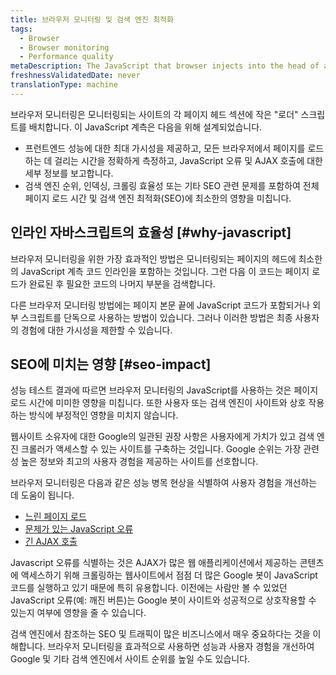 ```yaml
---
title: 브라우저 모니터링 및 검색 엔진 최적화
tags:
  - Browser
  - Browser monitoring
  - Performance quality
metaDescription: The JavaScript that browser injects into the head of a monitored page does not negatively affect SEO ranking.
freshnessValidatedDate: never
translationType: machine
---
```


브라우저 모니터링은 모니터링되는 사이트의 각 페이지 헤드 섹션에 작은 "로더" 스크립트를 배치합니다. 이 JavaScript 계측은 다음을 위해 설계되었습니다.

* 프런트엔드 성능에 대한 최대 가시성을 제공하고, 모든 브라우저에서 페이지를 로드하는 데 걸리는 시간을 정확하게 측정하고, JavaScript 오류 및 AJAX 호출에 대한 세부 정보를 보고합니다.
* 검색 엔진 순위, 인덱싱, 크롤링 효율성 또는 기타 SEO 관련 문제를 포함하여 전체 페이지 로드 시간 및 검색 엔진 최적화(SEO)에 최소한의 영향을 미칩니다.

## 인라인 자바스크립트의 효율성 [#why-javascript]

브라우저 모니터링을 위한 가장 효과적인 방법은 모니터링되는 페이지의 헤드에 최소한의 JavaScript 계측 코드 인라인을 포함하는 것입니다. 그런 다음 이 코드는 페이지 로드가 완료된 후 필요한 코드의 나머지 부분을 검색합니다.

다른 브라우저 모니터링 방법에는 페이지 본문 끝에 JavaScript 코드가 포함되거나 외부 스크립트를 단독으로 사용하는 방법이 있습니다. 그러나 이러한 방법은 최종 사용자의 경험에 대한 가시성을 제한할 수 있습니다.

## SEO에 미치는 영향 [#seo-impact]

성능 테스트 결과에 따르면 브라우저 모니터링의 JavaScript를 사용하는 것은 페이지 로드 시간에 미미한 영향을 미칩니다. 또한 사용자 또는 검색 엔진이 사이트와 상호 작용하는 방식에 부정적인 영향을 미치지 않습니다.

웹사이트 소유자에 대한 Google의 일관된 권장 사항은 사용자에게 가치가 있고 검색 엔진 크롤러가 액세스할 수 있는 사이트를 구축하는 것입니다. Google 순위는 가장 관련성 높은 정보와 최고의 사용자 경험을 제공하는 사이트를 선호합니다.

브라우저 모니터링은 다음과 같은 성능 병목 현상을 식별하여 사용자 경험을 개선하는 데 도움이 됩니다.

* [느린 페이지 로드](/docs/browser/new-relic-browser/additional-standard-features/page-views-insights-your-sites-popularity)
* [문제가 있는 JavaScript 오류](/docs/browser/new-relic-browser/dashboard-details/javascript-errors-dashboard)
* [긴 AJAX 호출](/docs/browser/new-relic-browser/browser-pro-features/ajax-dashboard-identifying-time-consuming-calls)

Javascript 오류를 식별하는 것은 AJAX가 많은 웹 애플리케이션에서 제공하는 콘텐츠에 액세스하기 위해 크롤링하는 웹사이트에서 점점 더 많은 Google 봇이 JavaScript 코드를 실행하고 있기 때문에 특히 유용합니다. 이전에는 사람만 볼 수 있었던 JavaScript 오류(예: 깨진 버튼)는 Google 봇이 사이트와 성공적으로 상호작용할 수 있는지 여부에 영향을 줄 수 있습니다.

검색 엔진에서 참조하는 SEO 및 트래픽이 많은 비즈니스에서 매우 중요하다는 것을 이해합니다. 브라우저 모니터링을 효과적으로 사용하면 성능과 사용자 경험을 개선하여 Google 및 기타 검색 엔진에서 사이트 순위를 높일 수도 있습니다.